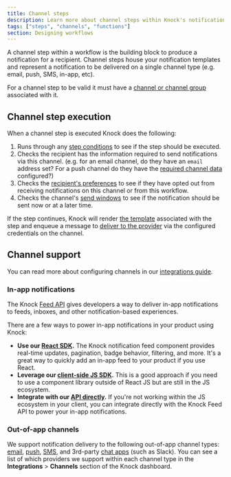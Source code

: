 ```yaml
---
title: Channel steps
description: Learn more about channel steps within Knock's notification engine.
tags: ["steps", "channels", "functions"]
section: Designing workflows
---
```


A channel step within a workflow is the building block to produce a notification for a recipient. Channel steps house your notification templates and represent a notification to be delivered on a single channel type (e.g. email, push, SMS, in-app, etc).

For a channel step to be valid it must have a [channel or channel group](/integrations/overview#channel-specific-features) associated with it.

## Channel step execution

When a channel step is executed Knock does the following:

1. Runs through any [step conditions](/designing-workflows/step-conditions) to see if the step should be executed.
2. Checks the recipient has the information required to send notifications via this channel. (e.g. for an email channel, do they have an `email` address set? For a push channel do they have the [required channel data](/send-notifications/setting-channel-data) configured?)
3. Checks the [recipient's preferences](/send-and-manage-data/preferences) to see if they have opted out from receiving notifications on this channel or from this workflow.
4. Checks the channel's [send windows](/designing-workflows/send-windows) to see if the notification should be sent now or at a later time.

If the step continues, Knock will render [the template](/designing-workflows/template-editor) associated with the step and enqueue a message to [deliver to the provider](/send-notifications/delivering-notifications) via the configured credentials on the channel.

## Channel support

You can read more about configuring channels in our [integrations guide](/integrations/overview).

### In-app notifications

The Knock [Feed API](/reference#feeds) gives developers a way to deliver in-app notifications to feeds, inboxes, and other notification-based experiences.

There are a few ways to power in-app notifications in your product using Knock:

- **Use our [React SDK](https://github.com/knocklabs/javascript/tree/main/packages/react).** The Knock notification feed component provides real-time updates, pagination, badge behavior, filtering, and more. It's a great way to quickly add an in-app feed to your product if you use React.
- **Leverage our [client-side JS SDK](https://github.com/knocklabs/javascript/tree/main/packages/client).** This is a good approach if you need to use a component library outside of React JS but are still in the JS ecosystem.
- **Integrate with our [API directly](/reference#feeds).** If you're not working within the JS ecosystem in your client, you can integrate directly with the Knock Feed API to power your in-app notifications.

### Out-of-app channels

We support notification delivery to the following out-of-app channel types: [email](/integrations/email/overview), [push](/integrations/push/overview), [SMS](/integrations/sms/overview), and 3rd-party [chat apps](/integrations/chat/overview) (such as Slack). You can see a list of which providers we support within each channel type in the **Integrations** > **Channels** section of the Knock dashboard.
